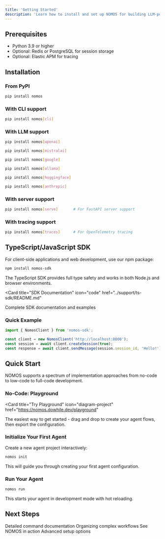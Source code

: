 ```yaml
---
title: 'Getting Started'
description: 'Learn how to install and set up NOMOS for building LLM-powered agents'
---
```


## Prerequisites

- Python 3.9 or higher
- Optional: Redis or PostgreSQL for session storage
- Optional: Elastic APM for tracing

## Installation

### From PyPI

```bash
pip install nomos
```

### With CLI support

```bash
pip install nomos[cli]
```

### With LLM support

<CodeGroup>

```bash OpenAI
pip install nomos[openai]
```

```bash Mistral AI
pip install nomos[mistralai]
```

```bash Google Gemini
pip install nomos[google]
```

```bash Ollama
pip install nomos[ollama]
```

```bash HuggingFace
pip install nomos[huggingface]
```

```bash Anthropic
pip install nomos[anthropic]
```

</CodeGroup>

### With server support

```bash
pip install nomos[serve]       # For FastAPI server support
```

### With tracing support

```bash
pip install nomos[traces]      # For OpenTelemetry tracing
```

## TypeScript/JavaScript SDK

For client-side applications and web development, use our npm package:

```bash
npm install nomos-sdk
```

The TypeScript SDK provides full type safety and works in both Node.js and browser environments.

<Card
  title="SDK Documentation"
  icon="code"
  href="../support/ts-sdk/README.md"
>
  Complete SDK documentation and examples
</Card>

### Quick Example
```typescript
import { NomosClient } from 'nomos-sdk';

const client = new NomosClient('http://localhost:8000');
const session = await client.createSession(true);
const response = await client.sendMessage(session.session_id, 'Hello!');
```

## Quick Start

NOMOS supports a spectrum of implementation approaches from no-code to low-code to full-code development.

### No-Code: Playground

<Card
  title="Try Playground"
  icon="diagram-project"
  href="https://nomos.dowhile.dev/playground"
>
  The easiest way to get started - drag and drop to create your agent flows, then export the configuration.
</Card>

### Initialize Your First Agent

Create a new agent project interactively:

```bash
nomos init
```

This will guide you through creating your first agent configuration.

### Run Your Agent

```bash
nomos run
```

This starts your agent in development mode with hot reloading.

## Next Steps

<CardGroup cols={2}>
  <Card
    title="CLI Usage Guide"
    icon="terminal"
    href="/cli-usage"
  >
    Detailed command documentation
  </Card>
  <Card
    title="Flow Management"
    icon="sitemap"
    href="/flow-management"
  >
    Organizing complex workflows
  </Card>
  <Card
    title="Examples"
    icon="code"
    href="/examples"
  >
    See NOMOS in action
  </Card>
  <Card
    title="Configuration Guide"
    icon="gear"
    href="/configuration"
  >
    Advanced setup options
  </Card>
</CardGroup>
